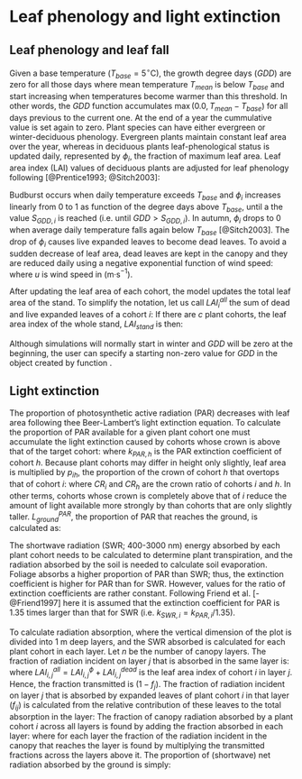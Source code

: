 # Leaf phenology and light extinction


## Leaf phenology and leaf fall

Given a base temperature ($T_{base} = 5^{\circ} \mathrm{C}$), the growth degree days ($GDD$) are zero for all those days where mean temperature $T_{mean}$ is below $T_{base}$ and start increasing when temperatures become warmer than this threshold. In other words, the $GDD$ function accumulates $\max(0.0, T_{mean} - T_{base})$ for all days previous to the current one. At the end of a year the cummulative value is set again to zero. Plant species can have either evergreen or winter-deciduous phenology. Evergreen plants maintain constant leaf area over the year, whereas in deciduous plants leaf-phenological status is updated daily, represented by $\phi_i$, the fraction of maximum leaf area. Leaf area index (LAI) values of deciduous plants are adjusted for leaf phenology following [@Prentice1993; @Sitch2003]:

\begin{equation}
LAI_{i}^{\phi}=LAI^{live}_i\,\cdot\phi_i
\end{equation}

Budburst occurs when daily temperature exceeds $T_{base}$ and $\phi_i$ increases
linearly from 0 to 1 as function of the degree days above $T_{base}$, until a the
value $S_{GDD,i}$ is reached (i.e. until $GDD > S_{GDD,i}$). In autumn, $\phi_i$
drops to 0 when average daily temperature falls again below $T_{base}$ [@Sitch2003]. The drop of $\phi_i$ causes live expanded leaves to become dead leaves. To avoid a sudden decrease of leaf area, dead leaves are kept in the canopy and they are reduced daily using a negative exponential function of wind speed:
\begin{equation}
LAI^{dead}_i=LAI^{dead}_i\,\cdot e^{- u/10}
\end{equation}
where $u$ is wind speed in (m·s$^{-1}$).

After updating the leaf area of each cohort, the model updates the total leaf area of the stand. To simplify the notation, let us call $LAI^{all}_{i}$ the sum of dead and live expanded leaves of a cohort $i$:
\begin{equation}
LAI^{all}_{i} = LAI^{\phi}_{i}+LAI^{dead}_{i}
\end{equation}
If there are $c$ plant cohorts, the leaf area index of the whole stand, $LAI_{stand}$
is then:
\begin{equation}
LAI_{stand} = \sum_{i=1}^c{LAI_{i}^{all}}= \sum_{i=1}^c{LAI^{\phi}_{i}+LAI^{dead}_{i}}
\end{equation}

Although simulations will normally start in winter and $GDD$ will be zero at the beginning, the user can specify a starting non-zero value for $GDD$ in the object created by function \texttt{spwbInput()}.

## Light extinction
The proportion of photosynthetic active radiation (PAR) decreases with leaf area following thee Beer-Lambert’s light extinction equation. To calculate the proportion of PAR available for a given plant cohort one must accumulate the light extinction caused by cohorts whose crown is above that of the target cohort:
\begin{equation}
L^{PAR}_i=e^{-\sum_{h=1}^{c}{k_{PAR,h} \cdot LAI_{h}^{all} \cdot p_{ih}}}
\end{equation}
where $k_{PAR,h}$ is the PAR extinction coefficient of cohort $h$. Because plant
cohorts may differ in height only slightly, leaf area is multiplied by $p_{ih}$,
the proportion of the crown of cohort $h$ that overtops that of cohort $i$: 
\begin{equation}
p_{ih}=\max(0,\min(1,(H_h-H_i\cdot (1 - CR_i))/(H_h-H_h\cdot (1 - CR_h))))
\end{equation}
where $CR_i$ and $CR_h$ are the crown ratio of cohorts $i$ and $h$. In other terms,
cohorts whose crown is completely above that of $i$ reduce the amount of light
available more strongly by than cohorts that are only slightly taller.
$L^{PAR}_{ground}$, the proportion of PAR that reaches the ground, is calculated as:
\begin{equation}
L^{PAR}_{ground}=e^{-\sum_{i=1}^{c}{k_{PAR,i} \cdot LAI_{i}^{all}}}
\end{equation}

The shortwave radiation (SWR; 400-3000 nm) energy absorbed by each plant cohort
needs to be calculated to determine plant transpiration, and the radiation absorbed
by the soil is needed to calculate soil evaporation. Foliage absorbs a higher
proportion of PAR than SWR; thus, the extinction coefficient is higher for PAR
than for SWR. However, values for the ratio of extinction coefficients are rather
constant. Following Friend et al. [-@Friend1997] here it is assumed that the extinction
coefficient for PAR is 1.35 times larger than that for SWR (i.e.
$k_{SWR,i} = k_{PAR,i}/1.35$). 

To calculate radiation absorption, where the vertical dimension of the plot is
divided into 1 m deep layers, and the SWR absorbed is calculated for each plant
cohort in each layer. Let $n$ be the number of canopy layers. The fraction of
radiation incident on layer $j$ that is absorbed in the same layer is:
\begin{equation}
f_j=1 - e^{-\sum_{i=1}^{c}{k_{SWR,i} \cdot LAI_{i,j}^{all}}}
\end{equation}
where $LAI_{i,j}^{all} = LAI_{i,j}^{\phi}+LAI_{i,j}^{dead}$ is the leaf area
index of cohort $i$ in layer $j$. Hence, the fraction transmitted is $(1-f_j)$.
The fraction of radiation incident on layer $j$ that is absorbed by expanded leaves
of plant cohort $i$ in that layer ($f_{ij}$) is calculated from the relative
contribution of these leaves to the total absorption in the layer:
\begin{equation}
f_{ij} = f_j \cdot \frac{k_{SWR,i}\cdot LAI_{i,j}^{\phi}}{\sum_{h=1}^{c}{k_{SWR,h} \cdot LAI_{h,j}^{all}}}
\end{equation}
The fraction of canopy radiation absorbed by a plant cohort $i$ across all layers
is found by adding the fraction absorbed in each layer:
\begin{equation}
f_i = \sum_{j=1}^{n}{f_{ij}\cdot \prod_{h>j}^{n}{(1-f_h)}}
\end{equation}
where for each layer the fraction of the radiation incident in the canopy that
reaches the layer is found by multiplying the transmitted fractions across the
layers above it. The proportion of (shortwave) net radiation absorbed by the
ground is simply:
\begin{equation}
L^{SWR}_{ground} = 1 - \sum_{j}^{n}{f_j}
\end{equation}


